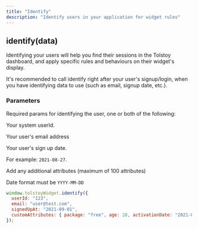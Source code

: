 ```yaml
---
title: "Identify"
description: "Identify users in your application for widget rules"
---
```


## identify(data)

Identifying your users will help you find their sessions in the Tolstoy dashboard, and apply specific rules and behaviours on their widget's display.

It's recommended to call identify right after your user's signup/login, when you have identifying data to use (such as email, signup date, etc.).

### Parameters

<Param query="data" type="Data" required>

Required params for identifying the user, one or both of the following:

<Expandable title="Data">

<Param query="userId" type="string" required>

Your system userId.

</Param>

<Param query="email" type="string" required>

Your user's email address

</Param>

</Expandable>

</Param>

<Param query="signedUpAt" type="string">

Your user's sign up date.

For example: `2021-08-27`.

</Param>

<Param query="customAttributes" type="Object">

Add any additional attributes (maximum of 100 attributes)

<Note>Date format must be `YYYY-MM-DD`</Note>

</Param>

```javascript
window.tolstoyWidget.identify({
  userId: "123",
  email: "user@test.com",
  signedUpAt: "2021-09-01",
  customAttributes: { package: "free", age: 28, activationDate: "2021-09-10" },
});
```
